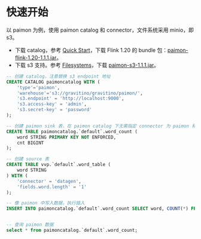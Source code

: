 # 快速开始

以 paimon 为例，使用 paimon catalog 和 connector，文件系统采用 minio，即 s3。

* 下载 catalog，参考 [Quick Start](https://paimon.apache.org/docs/1.1/flink/quick-start/)，下载 Flink 1.20 的 bundle 包：[paimon-flink-1.20-1.1.1.jar](https://repo.maven.apache.org/maven2/org/apache/paimon/paimon-flink-1.20/1.1.1/paimon-flink-1.20-1.1.1.jar)。
* 下载 s3 支持。参考 [Filesystems](https://paimon.apache.org/docs/1.1/maintenance/filesystems/)，下载 [paimon-s3-1.1.1.jar](https://repo.maven.apache.org/maven2/org/apache/paimon/paimon-s3/1.1.1/paimon-s3-1.1.1.jar)。

```sql
-- 创建 catalog，注意替换 s3 endpoint 地址
CREATE CATALOG paimoncatalog WITH (
    'type'='paimon',
    'warehouse'='s3://gravitino/gravitino/paimon/',
    's3.endpoint' = 'http://localhost:9000',
    's3.access-key' = 'admin',
    's3.secret-key' = 'password'
);

-- 创建 paimon sink 表，在 paimon catalog 下无需指定 connector 为 paimon 和 path
CREATE TABLE paimoncatalog.`default`.word_count (
    word STRING PRIMARY KEY NOT ENFORCED,
    cnt BIGINT
);

-- 创建 source 表
CREATE TABLE vvp.`default`.word_table (
    word STRING
) WITH (
    'connector' = 'datagen',
    'fields.word.length' = '1'
);

-- 像 paimon 中写入数据，执行插入
INSERT INTO paimoncatalog.`default`.word_count SELECT word, COUNT(*) FROM vvp.`default`.word_table GROUP BY word;


-- 查询 paimon 数据
select * from paimoncatalog.`default`.word_count;
```


